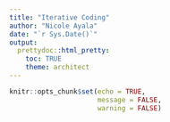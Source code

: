 ```yaml
---
title: "Iterative Coding"
author: "Nicole Ayala"
date: "`r Sys.Date()`"
output: 
  prettydoc::html_pretty:
    toc: TRUE
    theme: architect
---
```

```r
knitr::opts_chunk$set(echo = TRUE,
                      message = FALSE,
                      warning = FALSE)
```

